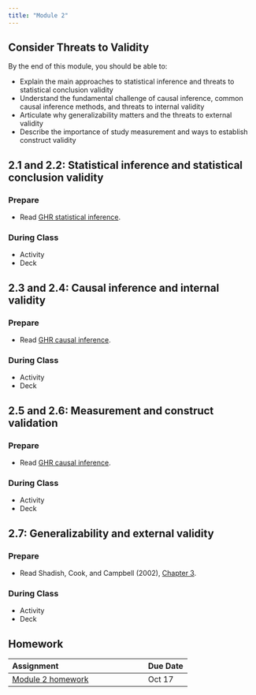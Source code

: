 ```yaml
---
title: "Module 2"
---
```


## Consider Threats to Validity

By the end of this module, you should be able to:

* Explain the main approaches to statistical inference and threats to statistical conclusion validity
* Understand the fundamental challenge of causal inference, common causal inference methods, and threats to internal validity
* Articulate why generalizability matters and the threats to external validity
* Describe the importance of study measurement and ways to establish construct validity

## 2.1 and 2.2: Statistical inference and statistical conclusion validity

### Prepare

* Read [GHR statistical inference](https://read.themethodsection.com/statisticalinference.html){target="_blank"}.

### During Class

* Activity
* Deck

## 2.3 and 2.4: Causal inference and internal validity

### Prepare

* Read [GHR causal inference](https://ericpgreen.github.io/ghr_ebook/causalinference.html){target="_blank"}.

### During Class

* Activity
* Deck

## 2.5 and 2.6: Measurement and construct validation

### Prepare

* Read [GHR causal inference](https://ericpgreen.github.io/ghr_ebook/construct.html){target="_blank"}.

### During Class

* Activity
* Deck


## 2.7: Generalizability and external validity

### Prepare

* Read Shadish, Cook, and Campbell (2002), [Chapter 3](https://moodle2.units.it/pluginfile.php/132646/mod_resource/content/1/Estratto_ShadishCookCampbellExperimental2002.pdf){target="_blank"}.

### During Class

* Activity
* Deck




## Homework

| Assignment                    | Due Date |
|:------------------------------|:---------|
| [Module 2 homework](https://docs.google.com/document/d/1DV30QSgUJCVVAIO488k5Ckl5CseCWV_zexasF9T9x4s/edit?usp=sharing){target="_blank"}            | Oct 17      |

